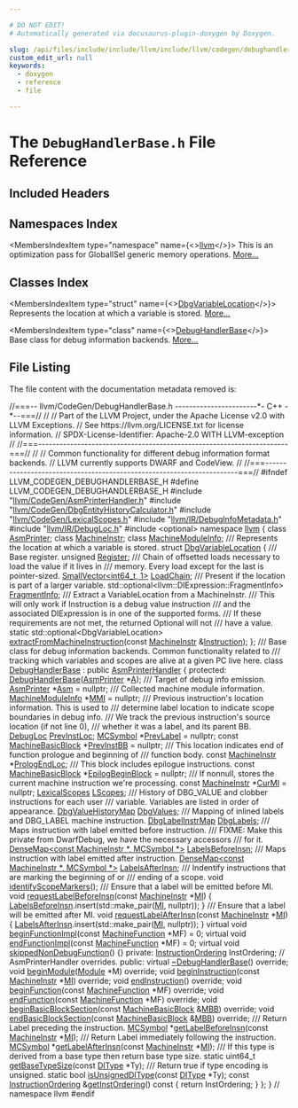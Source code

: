 ```yaml
---

# DO NOT EDIT!
# Automatically generated via docusaurus-plugin-doxygen by Doxygen.

slug: /api/files/include/include/llvm/include/llvm/codegen/debughandlerbase-h
custom_edit_url: null
keywords:
  - doxygen
  - reference
  - file

---
```





# The `DebugHandlerBase.h` File Reference

<DoxygenPage pluginConfig={pluginConfig}>



## Included Headers

<IncludesList>
<IncludesListItem
  filePath="llvm/CodeGen/AsmPrinterHandler.h"
  permalink="/docs/api/files/include/include/llvm/include/llvm/codegen/asmprinterhandler-h"
  isLocal="true" />
<IncludesListItem
  filePath="llvm/CodeGen/DbgEntityHistoryCalculator.h"
  permalink="/docs/api/files/include/include/llvm/include/llvm/codegen/dbgentityhistorycalculator-h"
  isLocal="true" />
<IncludesListItem
  filePath="llvm/CodeGen/LexicalScopes.h"
  permalink="/docs/api/files/include/include/llvm/include/llvm/codegen/lexicalscopes-h"
  isLocal="true" />
<IncludesListItem
  filePath="llvm/IR/DebugInfoMetadata.h"
  permalink="/docs/api/files/include/include/llvm/include/llvm/ir/debuginfometadata-h"
  isLocal="true" />
<IncludesListItem
  filePath="llvm/IR/DebugLoc.h"
  permalink="/docs/api/files/include/include/llvm/include/llvm/ir/debugloc-h"
  isLocal="true" />
<IncludesListItem
  filePath="optional"
  permalink=""
  isLocal="false" />
</IncludesList>

## Namespaces Index

<MembersIndex>

<MembersIndexItem
  type="namespace"
  name={<><a href="/docs/api/namespaces/llvm">llvm</a></>}>
This is an optimization pass for GlobalISel generic memory operations. <a href="/docs/api/namespaces/llvm/#details">More...</a>
</MembersIndexItem>

</MembersIndex>

## Classes Index

<MembersIndex>

<MembersIndexItem
  type="struct"
  name={<><a href="/docs/api/structs/llvm/dbgvariablelocation">DbgVariableLocation</a></>}>
Represents the location at which a variable is stored. <a href="/docs/api/structs/llvm/dbgvariablelocation/#details">More...</a>
</MembersIndexItem>

<MembersIndexItem
  type="class"
  name={<><a href="/docs/api/classes/llvm/debughandlerbase">DebugHandlerBase</a></>}>
Base class for debug information backends. <a href="/docs/api/classes/llvm/debughandlerbase/#details">More...</a>
</MembersIndexItem>

</MembersIndex>


## File Listing

The file content with the documentation metadata removed is:

<ProgramListing>

<Link id="l00001" /><CodeLine lineNumber="1"><Highlight kind="comment">//===-- llvm/CodeGen/DebugHandlerBase.h -----------------------&#42;- C++ -&#42;--===//</Highlight><Highlight kind="normal"></Highlight></CodeLine>
<Link id="l00002" /><CodeLine lineNumber="2"><Highlight kind="normal"></Highlight><Highlight kind="comment">//</Highlight><Highlight kind="normal"></Highlight></CodeLine>
<Link id="l00003" /><CodeLine lineNumber="3"><Highlight kind="normal"></Highlight><Highlight kind="comment">// Part of the LLVM Project, under the Apache License v2.0 with LLVM Exceptions.</Highlight><Highlight kind="normal"></Highlight></CodeLine>
<Link id="l00004" /><CodeLine lineNumber="4"><Highlight kind="normal"></Highlight><Highlight kind="comment">// See https://llvm.org/LICENSE.txt for license information.</Highlight><Highlight kind="normal"></Highlight></CodeLine>
<Link id="l00005" /><CodeLine lineNumber="5"><Highlight kind="normal"></Highlight><Highlight kind="comment">// SPDX-License-Identifier: Apache-2.0 WITH LLVM-exception</Highlight><Highlight kind="normal"></Highlight></CodeLine>
<Link id="l00006" /><CodeLine lineNumber="6"><Highlight kind="normal"></Highlight><Highlight kind="comment">//</Highlight><Highlight kind="normal"></Highlight></CodeLine>
<Link id="l00007" /><CodeLine lineNumber="7"><Highlight kind="normal"></Highlight><Highlight kind="comment">//===----------------------------------------------------------------------===//</Highlight><Highlight kind="normal"></Highlight></CodeLine>
<Link id="l00008" /><CodeLine lineNumber="8"><Highlight kind="normal"></Highlight><Highlight kind="comment">//</Highlight><Highlight kind="normal"></Highlight></CodeLine>
<Link id="l00009" /><CodeLine lineNumber="9"><Highlight kind="normal"></Highlight><Highlight kind="comment">// Common functionality for different debug information format backends.</Highlight><Highlight kind="normal"></Highlight></CodeLine>
<Link id="l00010" /><CodeLine lineNumber="10"><Highlight kind="normal"></Highlight><Highlight kind="comment">// LLVM currently supports DWARF and CodeView.</Highlight><Highlight kind="normal"></Highlight></CodeLine>
<Link id="l00011" /><CodeLine lineNumber="11"><Highlight kind="normal"></Highlight><Highlight kind="comment">//</Highlight><Highlight kind="normal"></Highlight></CodeLine>
<Link id="l00012" /><CodeLine lineNumber="12"><Highlight kind="normal"></Highlight><Highlight kind="comment">//===----------------------------------------------------------------------===//</Highlight><Highlight kind="normal"></Highlight></CodeLine>
<Link id="l00013" /><CodeLine lineNumber="13"><Highlight kind="normal"></Highlight></CodeLine>
<Link id="l00014" /><CodeLine lineNumber="14"><Highlight kind="normal"></Highlight><Highlight kind="preprocessor">#ifndef LLVM&#95;CODEGEN&#95;DEBUGHANDLERBASE&#95;H</Highlight><Highlight kind="normal"></Highlight></CodeLine>
<Link id="l00015" /><CodeLine lineNumber="15"><Highlight kind="normal"></Highlight><Highlight kind="preprocessor">#define LLVM&#95;CODEGEN&#95;DEBUGHANDLERBASE&#95;H</Highlight><Highlight kind="normal"></Highlight></CodeLine>
<Link id="l00016" /><CodeLine lineNumber="16"><Highlight kind="normal"></Highlight></CodeLine>
<Link id="l00017" /><CodeLine lineNumber="17"><Highlight kind="normal"></Highlight><Highlight kind="preprocessor">#include &quot;<a href="/docs/api/files/include/include/llvm/include/llvm/codegen/asmprinterhandler-h">llvm/CodeGen/AsmPrinterHandler.h</a>&quot;</Highlight><Highlight kind="normal"></Highlight></CodeLine>
<Link id="l00018" /><CodeLine lineNumber="18"><Highlight kind="normal"></Highlight><Highlight kind="preprocessor">#include &quot;<a href="/docs/api/files/include/include/llvm/include/llvm/codegen/dbgentityhistorycalculator-h">llvm/CodeGen/DbgEntityHistoryCalculator.h</a>&quot;</Highlight><Highlight kind="normal"></Highlight></CodeLine>
<Link id="l00019" /><CodeLine lineNumber="19"><Highlight kind="normal"></Highlight><Highlight kind="preprocessor">#include &quot;<a href="/docs/api/files/include/include/llvm/include/llvm/codegen/lexicalscopes-h">llvm/CodeGen/LexicalScopes.h</a>&quot;</Highlight><Highlight kind="normal"></Highlight></CodeLine>
<Link id="l00020" /><CodeLine lineNumber="20"><Highlight kind="normal"></Highlight><Highlight kind="preprocessor">#include &quot;<a href="/docs/api/files/include/include/llvm/include/llvm/ir/debuginfometadata-h">llvm/IR/DebugInfoMetadata.h</a>&quot;</Highlight><Highlight kind="normal"></Highlight></CodeLine>
<Link id="l00021" /><CodeLine lineNumber="21"><Highlight kind="normal"></Highlight><Highlight kind="preprocessor">#include &quot;<a href="/docs/api/files/include/include/llvm/include/llvm/ir/debugloc-h">llvm/IR/DebugLoc.h</a>&quot;</Highlight><Highlight kind="normal"></Highlight></CodeLine>
<Link id="l00022" /><CodeLine lineNumber="22"><Highlight kind="normal"></Highlight><Highlight kind="preprocessor">#include &lt;optional&gt;</Highlight><Highlight kind="normal"></Highlight></CodeLine>
<Link id="l00023" /><CodeLine lineNumber="23"><Highlight kind="normal"></Highlight></CodeLine>
<Link id="l00024" /><CodeLine lineNumber="24"><Highlight kind="normal"></Highlight><Highlight kind="keyword">namespace </Highlight><Highlight kind="normal"><a href="/docs/api/namespaces/llvm">llvm</a> &#123;</Highlight></CodeLine>
<Link id="l00025" /><CodeLine lineNumber="25"><Highlight kind="normal"></Highlight></CodeLine>
<Link id="l00026" /><CodeLine lineNumber="26"><Highlight kind="normal"></Highlight><Highlight kind="keyword">class </Highlight><Highlight kind="normal"><a href="/docs/api/classes/llvm/asmprinter">AsmPrinter</a>;</Highlight></CodeLine>
<Link id="l00027" /><CodeLine lineNumber="27"><Highlight kind="normal"></Highlight><Highlight kind="keyword">class </Highlight><Highlight kind="normal"><a href="/docs/api/classes/llvm/machineinstr">MachineInstr</a>;</Highlight></CodeLine>
<Link id="l00028" /><CodeLine lineNumber="28"><Highlight kind="normal"></Highlight><Highlight kind="keyword">class </Highlight><Highlight kind="normal"><a href="/docs/api/classes/llvm/machinemoduleinfo">MachineModuleInfo</a>;</Highlight></CodeLine>
<Link id="l00029" /><CodeLine lineNumber="29"><Highlight kind="normal"></Highlight><Highlight kind="comment"></Highlight></CodeLine>
<Link id="l00030" /><CodeLine lineNumber="30"><Highlight kind="comment">/// Represents the location at which a variable is stored.</Highlight><Highlight kind="normal"></Highlight></CodeLine>
<Link id="l00031" /><CodeLine lineNumber="31" lineLink="/docs/api/structs/llvm/dbgvariablelocation"><Highlight kind="normal"></Highlight><Highlight kind="keyword">struct </Highlight><Highlight kind="normal"><a href="/docs/api/structs/llvm/dbgvariablelocation">DbgVariableLocation</a> &#123;</Highlight><Highlight kind="comment"></Highlight></CodeLine>
<Link id="l00032" /><CodeLine lineNumber="32"><Highlight kind="comment">  /// Base register.</Highlight><Highlight kind="normal"></Highlight></CodeLine>
<Link id="l00033" /><CodeLine lineNumber="33" lineLink="/docs/api/structs/llvm/dbgvariablelocation/#aabaaa570e6ca27f8c64ac435b0714317"><Highlight kind="normal">  </Highlight><Highlight kind="keywordtype">unsigned</Highlight><Highlight kind="normal"> <a href="/docs/api/structs/llvm/dbgvariablelocation/#aabaaa570e6ca27f8c64ac435b0714317">Register</a>;</Highlight></CodeLine>
<Link id="l00034" /><CodeLine lineNumber="34"><Highlight kind="normal"></Highlight><Highlight kind="comment"></Highlight></CodeLine>
<Link id="l00035" /><CodeLine lineNumber="35"><Highlight kind="comment">  /// Chain of offsetted loads necessary to load the value if it lives in</Highlight></CodeLine>
<Link id="l00036" /><CodeLine lineNumber="36"><Highlight kind="comment">  /// memory. Every load except for the last is pointer-sized.</Highlight><Highlight kind="normal"></Highlight></CodeLine>
<Link id="l00037" /><CodeLine lineNumber="37" lineLink="/docs/api/structs/llvm/dbgvariablelocation/#ac5286bc94ab9e13df3361f00a6550c7d"><Highlight kind="normal">  <a href="/docs/api/classes/llvm/smallvector">SmallVector&lt;int64&#95;t, 1&gt;</a> <a href="/docs/api/structs/llvm/dbgvariablelocation/#ac5286bc94ab9e13df3361f00a6550c7d">LoadChain</a>;</Highlight></CodeLine>
<Link id="l00038" /><CodeLine lineNumber="38"><Highlight kind="normal"></Highlight><Highlight kind="comment"></Highlight></CodeLine>
<Link id="l00039" /><CodeLine lineNumber="39"><Highlight kind="comment">  /// Present if the location is part of a larger variable.</Highlight><Highlight kind="normal"></Highlight></CodeLine>
<Link id="l00040" /><CodeLine lineNumber="40" lineLink="/docs/api/structs/llvm/dbgvariablelocation/#a762275736cd3b83ffb558739648ab670"><Highlight kind="normal">  std::optional&lt;llvm::DIExpression::FragmentInfo&gt; <a href="/docs/api/structs/llvm/dbgvariablelocation/#a762275736cd3b83ffb558739648ab670">FragmentInfo</a>;</Highlight></CodeLine>
<Link id="l00041" /><CodeLine lineNumber="41"><Highlight kind="normal"></Highlight><Highlight kind="comment"></Highlight></CodeLine>
<Link id="l00042" /><CodeLine lineNumber="42"><Highlight kind="comment">  /// Extract a VariableLocation from a MachineInstr.</Highlight></CodeLine>
<Link id="l00043" /><CodeLine lineNumber="43"><Highlight kind="comment">  /// This will only work if Instruction is a debug value instruction</Highlight></CodeLine>
<Link id="l00044" /><CodeLine lineNumber="44"><Highlight kind="comment">  /// and the associated DIExpression is in one of the supported forms.</Highlight></CodeLine>
<Link id="l00045" /><CodeLine lineNumber="45"><Highlight kind="comment">  /// If these requirements are not met, the returned Optional will not</Highlight></CodeLine>
<Link id="l00046" /><CodeLine lineNumber="46"><Highlight kind="comment">  /// have a value.</Highlight><Highlight kind="normal"></Highlight></CodeLine>
<Link id="l00047" /><CodeLine lineNumber="47"><Highlight kind="normal">  </Highlight><Highlight kind="keyword">static</Highlight><Highlight kind="normal"> std::optional&lt;DbgVariableLocation&gt;</Highlight></CodeLine>
<Link id="l00048" /><CodeLine lineNumber="48"><Highlight kind="normal">  <a href="/docs/api/structs/llvm/dbgvariablelocation/#aba45f582b07732ab64d6d518d4b45b12">extractFromMachineInstruction</a>(</Highlight><Highlight kind="keyword">const</Highlight><Highlight kind="normal"> <a href="/docs/api/classes/llvm/machineinstr">MachineInstr</a> &amp;<a href="/docs/api/classes/llvm/instruction">Instruction</a>);</Highlight></CodeLine>
<Link id="l00049" /><CodeLine lineNumber="49"><Highlight kind="normal">&#125;;</Highlight></CodeLine>
<Link id="l00050" /><CodeLine lineNumber="50"><Highlight kind="normal"></Highlight><Highlight kind="comment"></Highlight></CodeLine>
<Link id="l00051" /><CodeLine lineNumber="51"><Highlight kind="comment">/// Base class for debug information backends. Common functionality related to</Highlight></CodeLine>
<Link id="l00052" /><CodeLine lineNumber="52"><Highlight kind="comment">/// tracking which variables and scopes are alive at a given PC live here.</Highlight><Highlight kind="normal"></Highlight></CodeLine>
<Link id="l00053" /><CodeLine lineNumber="53" lineLink="/docs/api/classes/llvm/debughandlerbase"><Highlight kind="normal"></Highlight><Highlight kind="keyword">class </Highlight><Highlight kind="normal"><a href="/docs/api/classes/llvm/debughandlerbase/#a966cbffb61d32a19d00616f851a5eb6e">DebugHandlerBase</a> : </Highlight><Highlight kind="keyword">public</Highlight><Highlight kind="normal"> <a href="/docs/api/classes/llvm/asmprinterhandler">AsmPrinterHandler</a> &#123;</Highlight></CodeLine>
<Link id="l00054" /><CodeLine lineNumber="54"><Highlight kind="normal"></Highlight><Highlight kind="keyword">protected</Highlight><Highlight kind="normal">:</Highlight></CodeLine>
<Link id="l00055" /><CodeLine lineNumber="55"><Highlight kind="normal">  <a href="/docs/api/classes/llvm/debughandlerbase/#a966cbffb61d32a19d00616f851a5eb6e">DebugHandlerBase</a>(<a href="/docs/api/classes/llvm/asmprinter">AsmPrinter</a> &#42;<a href="/docs/api/files/lib/lib/ir/builtingcs-cpp/#a2e38c85003a042421cde1647632d0b72">A</a>);</Highlight></CodeLine>
<Link id="l00056" /><CodeLine lineNumber="56"><Highlight kind="normal"></Highlight><Highlight kind="comment"></Highlight></CodeLine>
<Link id="l00057" /><CodeLine lineNumber="57"><Highlight kind="comment">  /// Target of debug info emission.</Highlight><Highlight kind="normal"></Highlight></CodeLine>
<Link id="l00058" /><CodeLine lineNumber="58" lineLink="/docs/api/classes/llvm/debughandlerbase/#a1e2d2b34f55d0b4cef8a429f0d5b8e6e"><Highlight kind="normal">  <a href="/docs/api/classes/llvm/asmprinter">AsmPrinter</a> &#42;<a href="/docs/api/classes/llvm/debughandlerbase/#a1e2d2b34f55d0b4cef8a429f0d5b8e6e">Asm</a> = </Highlight><Highlight kind="keyword">nullptr</Highlight><Highlight kind="normal">;</Highlight></CodeLine>
<Link id="l00059" /><CodeLine lineNumber="59"><Highlight kind="normal"></Highlight><Highlight kind="comment"></Highlight></CodeLine>
<Link id="l00060" /><CodeLine lineNumber="60"><Highlight kind="comment">  /// Collected machine module information.</Highlight><Highlight kind="normal"></Highlight></CodeLine>
<Link id="l00061" /><CodeLine lineNumber="61" lineLink="/docs/api/classes/llvm/debughandlerbase/#a3a4faa309dc268374a2b3ea981c47c7b"><Highlight kind="normal">  <a href="/docs/api/classes/llvm/machinemoduleinfo">MachineModuleInfo</a> &#42;<a href="/docs/api/classes/llvm/debughandlerbase/#a3a4faa309dc268374a2b3ea981c47c7b">MMI</a> = </Highlight><Highlight kind="keyword">nullptr</Highlight><Highlight kind="normal">;</Highlight></CodeLine>
<Link id="l00062" /><CodeLine lineNumber="62"><Highlight kind="normal"></Highlight><Highlight kind="comment"></Highlight></CodeLine>
<Link id="l00063" /><CodeLine lineNumber="63"><Highlight kind="comment">  /// Previous instruction&#39;s location information. This is used to</Highlight></CodeLine>
<Link id="l00064" /><CodeLine lineNumber="64"><Highlight kind="comment">  /// determine label location to indicate scope boundaries in debug info.</Highlight></CodeLine>
<Link id="l00065" /><CodeLine lineNumber="65"><Highlight kind="comment">  /// We track the previous instruction&#39;s source location (if not line 0),</Highlight></CodeLine>
<Link id="l00066" /><CodeLine lineNumber="66"><Highlight kind="comment">  /// whether it was a label, and its parent BB.</Highlight><Highlight kind="normal"></Highlight></CodeLine>
<Link id="l00067" /><CodeLine lineNumber="67" lineLink="/docs/api/classes/llvm/debughandlerbase/#a68492cf3d8769e02ee84f61e8c4e9328"><Highlight kind="normal">  <a href="/docs/api/classes/llvm/debugloc">DebugLoc</a> <a href="/docs/api/classes/llvm/debughandlerbase/#a68492cf3d8769e02ee84f61e8c4e9328">PrevInstLoc</a>;</Highlight></CodeLine>
<Link id="l00068" /><CodeLine lineNumber="68" lineLink="/docs/api/classes/llvm/debughandlerbase/#a58506448d8b951c82476a20b39b947af"><Highlight kind="normal">  <a href="/docs/api/classes/llvm/mcsymbol">MCSymbol</a> &#42;<a href="/docs/api/classes/llvm/debughandlerbase/#a58506448d8b951c82476a20b39b947af">PrevLabel</a> = </Highlight><Highlight kind="keyword">nullptr</Highlight><Highlight kind="normal">;</Highlight></CodeLine>
<Link id="l00069" /><CodeLine lineNumber="69" lineLink="/docs/api/classes/llvm/debughandlerbase/#aa57448b6774e5d6264452732dc188388"><Highlight kind="normal">  </Highlight><Highlight kind="keyword">const</Highlight><Highlight kind="normal"> <a href="/docs/api/classes/llvm/machinebasicblock">MachineBasicBlock</a> &#42;<a href="/docs/api/classes/llvm/debughandlerbase/#aa57448b6774e5d6264452732dc188388">PrevInstBB</a> = </Highlight><Highlight kind="keyword">nullptr</Highlight><Highlight kind="normal">;</Highlight></CodeLine>
<Link id="l00070" /><CodeLine lineNumber="70"><Highlight kind="normal"></Highlight><Highlight kind="comment"></Highlight></CodeLine>
<Link id="l00071" /><CodeLine lineNumber="71"><Highlight kind="comment">  /// This location indicates end of function prologue and beginning of</Highlight></CodeLine>
<Link id="l00072" /><CodeLine lineNumber="72"><Highlight kind="comment">  /// function body.</Highlight><Highlight kind="normal"></Highlight></CodeLine>
<Link id="l00073" /><CodeLine lineNumber="73" lineLink="/docs/api/classes/llvm/debughandlerbase/#af5173816befd317718323259ef8579cd"><Highlight kind="normal">  </Highlight><Highlight kind="keyword">const</Highlight><Highlight kind="normal"> <a href="/docs/api/classes/llvm/machineinstr">MachineInstr</a> &#42;<a href="/docs/api/classes/llvm/debughandlerbase/#af5173816befd317718323259ef8579cd">PrologEndLoc</a>;</Highlight></CodeLine>
<Link id="l00074" /><CodeLine lineNumber="74"><Highlight kind="normal"></Highlight><Highlight kind="comment"></Highlight></CodeLine>
<Link id="l00075" /><CodeLine lineNumber="75"><Highlight kind="comment">  /// This block includes epilogue instructions.</Highlight><Highlight kind="normal"></Highlight></CodeLine>
<Link id="l00076" /><CodeLine lineNumber="76" lineLink="/docs/api/classes/llvm/debughandlerbase/#ae9447598df768a1aba7a9006b0458e0c"><Highlight kind="normal">  </Highlight><Highlight kind="keyword">const</Highlight><Highlight kind="normal"> <a href="/docs/api/classes/llvm/machinebasicblock">MachineBasicBlock</a> &#42;<a href="/docs/api/classes/llvm/debughandlerbase/#ae9447598df768a1aba7a9006b0458e0c">EpilogBeginBlock</a> = </Highlight><Highlight kind="keyword">nullptr</Highlight><Highlight kind="normal">;</Highlight></CodeLine>
<Link id="l00077" /><CodeLine lineNumber="77"><Highlight kind="normal"></Highlight><Highlight kind="comment"></Highlight></CodeLine>
<Link id="l00078" /><CodeLine lineNumber="78"><Highlight kind="comment">  /// If nonnull, stores the current machine instruction we&#39;re processing.</Highlight><Highlight kind="normal"></Highlight></CodeLine>
<Link id="l00079" /><CodeLine lineNumber="79" lineLink="/docs/api/classes/llvm/debughandlerbase/#a03bc61adaddbb1e6c2a2d7cabcb555d3"><Highlight kind="normal">  </Highlight><Highlight kind="keyword">const</Highlight><Highlight kind="normal"> <a href="/docs/api/classes/llvm/machineinstr">MachineInstr</a> &#42;<a href="/docs/api/classes/llvm/debughandlerbase/#a03bc61adaddbb1e6c2a2d7cabcb555d3">CurMI</a> = </Highlight><Highlight kind="keyword">nullptr</Highlight><Highlight kind="normal">;</Highlight></CodeLine>
<Link id="l00080" /><CodeLine lineNumber="80"><Highlight kind="normal"></Highlight></CodeLine>
<Link id="l00081" /><CodeLine lineNumber="81" lineLink="/docs/api/classes/llvm/debughandlerbase/#aeaa635647755035e74d272e038b44dcc"><Highlight kind="normal">  <a href="/docs/api/classes/llvm/lexicalscopes">LexicalScopes</a> <a href="/docs/api/classes/llvm/debughandlerbase/#aeaa635647755035e74d272e038b44dcc">LScopes</a>;</Highlight></CodeLine>
<Link id="l00082" /><CodeLine lineNumber="82"><Highlight kind="normal"></Highlight><Highlight kind="comment"></Highlight></CodeLine>
<Link id="l00083" /><CodeLine lineNumber="83"><Highlight kind="comment">  /// History of DBG&#95;VALUE and clobber instructions for each user</Highlight></CodeLine>
<Link id="l00084" /><CodeLine lineNumber="84"><Highlight kind="comment">  /// variable.  Variables are listed in order of appearance.</Highlight><Highlight kind="normal"></Highlight></CodeLine>
<Link id="l00085" /><CodeLine lineNumber="85" lineLink="/docs/api/classes/llvm/debughandlerbase/#ab9136548c5b20521d9294807ea08c419"><Highlight kind="normal">  <a href="/docs/api/classes/llvm/dbgvaluehistorymap">DbgValueHistoryMap</a> <a href="/docs/api/classes/llvm/debughandlerbase/#ab9136548c5b20521d9294807ea08c419">DbgValues</a>;</Highlight></CodeLine>
<Link id="l00086" /><CodeLine lineNumber="86"><Highlight kind="normal"></Highlight><Highlight kind="comment"></Highlight></CodeLine>
<Link id="l00087" /><CodeLine lineNumber="87"><Highlight kind="comment">  /// Mapping of inlined labels and DBG&#95;LABEL machine instruction.</Highlight><Highlight kind="normal"></Highlight></CodeLine>
<Link id="l00088" /><CodeLine lineNumber="88" lineLink="/docs/api/classes/llvm/debughandlerbase/#ab9d84007d4d57392392ef7de7ff13c51"><Highlight kind="normal">  <a href="/docs/api/classes/llvm/dbglabelinstrmap">DbgLabelInstrMap</a> <a href="/docs/api/classes/llvm/debughandlerbase/#ab9d84007d4d57392392ef7de7ff13c51">DbgLabels</a>;</Highlight></CodeLine>
<Link id="l00089" /><CodeLine lineNumber="89"><Highlight kind="normal"></Highlight><Highlight kind="comment"></Highlight></CodeLine>
<Link id="l00090" /><CodeLine lineNumber="90"><Highlight kind="comment">  /// Maps instruction with label emitted before instruction.</Highlight></CodeLine>
<Link id="l00091" /><CodeLine lineNumber="91"><Highlight kind="comment">  /// FIXME: Make this private from DwarfDebug, we have the necessary accessors</Highlight></CodeLine>
<Link id="l00092" /><CodeLine lineNumber="92"><Highlight kind="comment">  /// for it.</Highlight><Highlight kind="normal"></Highlight></CodeLine>
<Link id="l00093" /><CodeLine lineNumber="93" lineLink="/docs/api/classes/llvm/debughandlerbase/#abd042f61013391ccefba25d04c1eff10"><Highlight kind="normal">  <a href="/docs/api/classes/llvm/densemap">DenseMap&lt;const MachineInstr &#42;, MCSymbol &#42;&gt;</a> <a href="/docs/api/classes/llvm/debughandlerbase/#abd042f61013391ccefba25d04c1eff10">LabelsBeforeInsn</a>;</Highlight></CodeLine>
<Link id="l00094" /><CodeLine lineNumber="94"><Highlight kind="normal"></Highlight><Highlight kind="comment"></Highlight></CodeLine>
<Link id="l00095" /><CodeLine lineNumber="95"><Highlight kind="comment">  /// Maps instruction with label emitted after instruction.</Highlight><Highlight kind="normal"></Highlight></CodeLine>
<Link id="l00096" /><CodeLine lineNumber="96" lineLink="/docs/api/classes/llvm/debughandlerbase/#ac532e9ba9faea79ac2ed53b25e4907f4"><Highlight kind="normal">  <a href="/docs/api/classes/llvm/densemap">DenseMap&lt;const MachineInstr &#42;, MCSymbol &#42;&gt;</a> <a href="/docs/api/classes/llvm/debughandlerbase/#ac532e9ba9faea79ac2ed53b25e4907f4">LabelsAfterInsn</a>;</Highlight></CodeLine>
<Link id="l00097" /><CodeLine lineNumber="97"><Highlight kind="normal"></Highlight><Highlight kind="comment"></Highlight></CodeLine>
<Link id="l00098" /><CodeLine lineNumber="98"><Highlight kind="comment">  /// Indentify instructions that are marking the beginning of or</Highlight></CodeLine>
<Link id="l00099" /><CodeLine lineNumber="99"><Highlight kind="comment">  /// ending of a scope.</Highlight><Highlight kind="normal"></Highlight></CodeLine>
<Link id="l00100" /><CodeLine lineNumber="100"><Highlight kind="normal">  </Highlight><Highlight kind="keywordtype">void</Highlight><Highlight kind="normal"> <a href="/docs/api/classes/llvm/debughandlerbase/#a457f3c8acd738586fab8d9ac08f44013">identifyScopeMarkers</a>();</Highlight></CodeLine>
<Link id="l00101" /><CodeLine lineNumber="101"><Highlight kind="normal"></Highlight><Highlight kind="comment"></Highlight></CodeLine>
<Link id="l00102" /><CodeLine lineNumber="102"><Highlight kind="comment">  /// Ensure that a label will be emitted before MI.</Highlight><Highlight kind="normal"></Highlight></CodeLine>
<Link id="l00103" /><CodeLine lineNumber="103" lineLink="/docs/api/classes/llvm/debughandlerbase/#ad2b833d5bf85c69d922a140d1a917314"><Highlight kind="normal">  </Highlight><Highlight kind="keywordtype">void</Highlight><Highlight kind="normal"> <a href="/docs/api/classes/llvm/debughandlerbase/#ad2b833d5bf85c69d922a140d1a917314">requestLabelBeforeInsn</a>(</Highlight><Highlight kind="keyword">const</Highlight><Highlight kind="normal"> <a href="/docs/api/classes/llvm/machineinstr">MachineInstr</a> &#42;<a href="/docs/api/files/lib/lib/codegen/lib/codegen/globalisel/irtranslator-cpp/#abe44dfdea65b4f7e11e0a608ab708b76">MI</a>) &#123;</Highlight></CodeLine>
<Link id="l00104" /><CodeLine lineNumber="104"><Highlight kind="normal">    <a href="/docs/api/classes/llvm/debughandlerbase/#abd042f61013391ccefba25d04c1eff10">LabelsBeforeInsn</a>.insert(std::make&#95;pair(<a href="/docs/api/files/lib/lib/codegen/lib/codegen/globalisel/irtranslator-cpp/#abe44dfdea65b4f7e11e0a608ab708b76">MI</a>, </Highlight><Highlight kind="keyword">nullptr</Highlight><Highlight kind="normal">));</Highlight></CodeLine>
<Link id="l00105" /><CodeLine lineNumber="105"><Highlight kind="normal">  &#125;</Highlight></CodeLine>
<Link id="l00106" /><CodeLine lineNumber="106"><Highlight kind="normal"></Highlight><Highlight kind="comment"></Highlight></CodeLine>
<Link id="l00107" /><CodeLine lineNumber="107"><Highlight kind="comment">  /// Ensure that a label will be emitted after MI.</Highlight><Highlight kind="normal"></Highlight></CodeLine>
<Link id="l00108" /><CodeLine lineNumber="108" lineLink="/docs/api/classes/llvm/debughandlerbase/#aaffb6bc659419af61a639d756f210137"><Highlight kind="normal">  </Highlight><Highlight kind="keywordtype">void</Highlight><Highlight kind="normal"> <a href="/docs/api/classes/llvm/debughandlerbase/#aaffb6bc659419af61a639d756f210137">requestLabelAfterInsn</a>(</Highlight><Highlight kind="keyword">const</Highlight><Highlight kind="normal"> <a href="/docs/api/classes/llvm/machineinstr">MachineInstr</a> &#42;<a href="/docs/api/files/lib/lib/codegen/lib/codegen/globalisel/irtranslator-cpp/#abe44dfdea65b4f7e11e0a608ab708b76">MI</a>) &#123;</Highlight></CodeLine>
<Link id="l00109" /><CodeLine lineNumber="109"><Highlight kind="normal">    <a href="/docs/api/classes/llvm/debughandlerbase/#ac532e9ba9faea79ac2ed53b25e4907f4">LabelsAfterInsn</a>.insert(std::make&#95;pair(<a href="/docs/api/files/lib/lib/codegen/lib/codegen/globalisel/irtranslator-cpp/#abe44dfdea65b4f7e11e0a608ab708b76">MI</a>, </Highlight><Highlight kind="keyword">nullptr</Highlight><Highlight kind="normal">));</Highlight></CodeLine>
<Link id="l00110" /><CodeLine lineNumber="110"><Highlight kind="normal">  &#125;</Highlight></CodeLine>
<Link id="l00111" /><CodeLine lineNumber="111"><Highlight kind="normal"></Highlight></CodeLine>
<Link id="l00112" /><CodeLine lineNumber="112" lineLink="/docs/api/classes/llvm/debughandlerbase/#aa945cd2ffd421de27ee161a7547e716e"><Highlight kind="normal">  </Highlight><Highlight kind="keyword">virtual</Highlight><Highlight kind="normal"> </Highlight><Highlight kind="keywordtype">void</Highlight><Highlight kind="normal"> <a href="/docs/api/classes/llvm/debughandlerbase/#aa945cd2ffd421de27ee161a7547e716e">beginFunctionImpl</a>(</Highlight><Highlight kind="keyword">const</Highlight><Highlight kind="normal"> <a href="/docs/api/classes/llvm/machinefunction">MachineFunction</a> &#42;MF) = 0;</Highlight></CodeLine>
<Link id="l00113" /><CodeLine lineNumber="113" lineLink="/docs/api/classes/llvm/debughandlerbase/#a351f8a03d6f25422698ac3c654277859"><Highlight kind="normal">  </Highlight><Highlight kind="keyword">virtual</Highlight><Highlight kind="normal"> </Highlight><Highlight kind="keywordtype">void</Highlight><Highlight kind="normal"> <a href="/docs/api/classes/llvm/debughandlerbase/#a351f8a03d6f25422698ac3c654277859">endFunctionImpl</a>(</Highlight><Highlight kind="keyword">const</Highlight><Highlight kind="normal"> <a href="/docs/api/classes/llvm/machinefunction">MachineFunction</a> &#42;MF) = 0;</Highlight></CodeLine>
<Link id="l00114" /><CodeLine lineNumber="114" lineLink="/docs/api/classes/llvm/debughandlerbase/#a4b1c2ef0788d92043b6a059e38c6ab23"><Highlight kind="normal">  </Highlight><Highlight kind="keyword">virtual</Highlight><Highlight kind="normal"> </Highlight><Highlight kind="keywordtype">void</Highlight><Highlight kind="normal"> <a href="/docs/api/classes/llvm/debughandlerbase/#a4b1c2ef0788d92043b6a059e38c6ab23">skippedNonDebugFunction</a>() &#123;&#125;</Highlight></CodeLine>
<Link id="l00115" /><CodeLine lineNumber="115"><Highlight kind="normal"></Highlight></CodeLine>
<Link id="l00116" /><CodeLine lineNumber="116"><Highlight kind="normal"></Highlight><Highlight kind="keyword">private</Highlight><Highlight kind="normal">:</Highlight></CodeLine>
<Link id="l00117" /><CodeLine lineNumber="117"><Highlight kind="normal">  <a href="/docs/api/classes/llvm/instructionordering">InstructionOrdering</a> InstOrdering;</Highlight></CodeLine>
<Link id="l00118" /><CodeLine lineNumber="118"><Highlight kind="normal"></Highlight></CodeLine>
<Link id="l00119" /><CodeLine lineNumber="119"><Highlight kind="normal">  </Highlight><Highlight kind="comment">// AsmPrinterHandler overrides.</Highlight><Highlight kind="normal"></Highlight></CodeLine>
<Link id="l00120" /><CodeLine lineNumber="120"><Highlight kind="normal"></Highlight><Highlight kind="keyword">public</Highlight><Highlight kind="normal">:</Highlight></CodeLine>
<Link id="l00121" /><CodeLine lineNumber="121" lineLink="/docs/api/classes/llvm/debughandlerbase/#a8427022ab8db75eee9b9e615e6a53523"><Highlight kind="normal">  </Highlight><Highlight kind="keyword">virtual</Highlight><Highlight kind="normal"> <a href="/docs/api/classes/llvm/debughandlerbase/#a8427022ab8db75eee9b9e615e6a53523">~DebugHandlerBase</a>() </Highlight><Highlight kind="keyword">override</Highlight><Highlight kind="normal">;</Highlight></CodeLine>
<Link id="l00122" /><CodeLine lineNumber="122"><Highlight kind="normal"></Highlight></CodeLine>
<Link id="l00123" /><CodeLine lineNumber="123"><Highlight kind="normal">  </Highlight><Highlight kind="keywordtype">void</Highlight><Highlight kind="normal"> <a href="/docs/api/classes/llvm/debughandlerbase/#ac1299778170e0f0cd04e48329df7d7f7">beginModule</a>(<a href="/docs/api/classes/llvm/module">Module</a> &#42;M) </Highlight><Highlight kind="keyword">override</Highlight><Highlight kind="normal">;</Highlight></CodeLine>
<Link id="l00124" /><CodeLine lineNumber="124"><Highlight kind="normal"></Highlight></CodeLine>
<Link id="l00125" /><CodeLine lineNumber="125"><Highlight kind="normal">  </Highlight><Highlight kind="keywordtype">void</Highlight><Highlight kind="normal"> <a href="/docs/api/classes/llvm/debughandlerbase/#a99b73ffc5808cd622aa76eeb07fc3e87">beginInstruction</a>(</Highlight><Highlight kind="keyword">const</Highlight><Highlight kind="normal"> <a href="/docs/api/classes/llvm/machineinstr">MachineInstr</a> &#42;<a href="/docs/api/files/lib/lib/codegen/lib/codegen/globalisel/irtranslator-cpp/#abe44dfdea65b4f7e11e0a608ab708b76">MI</a>) </Highlight><Highlight kind="keyword">override</Highlight><Highlight kind="normal">;</Highlight></CodeLine>
<Link id="l00126" /><CodeLine lineNumber="126"><Highlight kind="normal">  </Highlight><Highlight kind="keywordtype">void</Highlight><Highlight kind="normal"> <a href="/docs/api/classes/llvm/debughandlerbase/#a82b59f94fbe83b95be73b11dcfefdb1e">endInstruction</a>() </Highlight><Highlight kind="keyword">override</Highlight><Highlight kind="normal">;</Highlight></CodeLine>
<Link id="l00127" /><CodeLine lineNumber="127"><Highlight kind="normal"></Highlight></CodeLine>
<Link id="l00128" /><CodeLine lineNumber="128"><Highlight kind="normal">  </Highlight><Highlight kind="keywordtype">void</Highlight><Highlight kind="normal"> <a href="/docs/api/classes/llvm/debughandlerbase/#a6917b0d19333a9557db102d973490178">beginFunction</a>(</Highlight><Highlight kind="keyword">const</Highlight><Highlight kind="normal"> <a href="/docs/api/classes/llvm/machinefunction">MachineFunction</a> &#42;MF) </Highlight><Highlight kind="keyword">override</Highlight><Highlight kind="normal">;</Highlight></CodeLine>
<Link id="l00129" /><CodeLine lineNumber="129"><Highlight kind="normal">  </Highlight><Highlight kind="keywordtype">void</Highlight><Highlight kind="normal"> <a href="/docs/api/classes/llvm/debughandlerbase/#a5289ab365c11603605983aaffe7cc908">endFunction</a>(</Highlight><Highlight kind="keyword">const</Highlight><Highlight kind="normal"> <a href="/docs/api/classes/llvm/machinefunction">MachineFunction</a> &#42;MF) </Highlight><Highlight kind="keyword">override</Highlight><Highlight kind="normal">;</Highlight></CodeLine>
<Link id="l00130" /><CodeLine lineNumber="130"><Highlight kind="normal"></Highlight></CodeLine>
<Link id="l00131" /><CodeLine lineNumber="131"><Highlight kind="normal">  </Highlight><Highlight kind="keywordtype">void</Highlight><Highlight kind="normal"> <a href="/docs/api/classes/llvm/debughandlerbase/#ab11ae5ad7e5425363269b222cf113f40">beginBasicBlockSection</a>(</Highlight><Highlight kind="keyword">const</Highlight><Highlight kind="normal"> <a href="/docs/api/classes/llvm/machinebasicblock">MachineBasicBlock</a> &amp;<a href="/docs/api/files/lib/lib/target/lib/target/arm/armslshardening-cpp/#a5958512eae2979bd2eb383977996a600">MBB</a>) </Highlight><Highlight kind="keyword">override</Highlight><Highlight kind="normal">;</Highlight></CodeLine>
<Link id="l00132" /><CodeLine lineNumber="132"><Highlight kind="normal">  </Highlight><Highlight kind="keywordtype">void</Highlight><Highlight kind="normal"> <a href="/docs/api/classes/llvm/debughandlerbase/#a40e11974dc6a4adcf263f0dce1e0c5c1">endBasicBlockSection</a>(</Highlight><Highlight kind="keyword">const</Highlight><Highlight kind="normal"> <a href="/docs/api/classes/llvm/machinebasicblock">MachineBasicBlock</a> &amp;<a href="/docs/api/files/lib/lib/target/lib/target/arm/armslshardening-cpp/#a5958512eae2979bd2eb383977996a600">MBB</a>) </Highlight><Highlight kind="keyword">override</Highlight><Highlight kind="normal">;</Highlight></CodeLine>
<Link id="l00133" /><CodeLine lineNumber="133"><Highlight kind="normal"></Highlight><Highlight kind="comment"></Highlight></CodeLine>
<Link id="l00134" /><CodeLine lineNumber="134"><Highlight kind="comment">  /// Return Label preceding the instruction.</Highlight><Highlight kind="normal"></Highlight></CodeLine>
<Link id="l00135" /><CodeLine lineNumber="135"><Highlight kind="normal">  <a href="/docs/api/classes/llvm/mcsymbol">MCSymbol</a> &#42;<a href="/docs/api/classes/llvm/debughandlerbase/#a369cc2e9b90b5786267c574639d22d3f">getLabelBeforeInsn</a>(</Highlight><Highlight kind="keyword">const</Highlight><Highlight kind="normal"> <a href="/docs/api/classes/llvm/machineinstr">MachineInstr</a> &#42;<a href="/docs/api/files/lib/lib/codegen/lib/codegen/globalisel/irtranslator-cpp/#abe44dfdea65b4f7e11e0a608ab708b76">MI</a>);</Highlight></CodeLine>
<Link id="l00136" /><CodeLine lineNumber="136"><Highlight kind="normal"></Highlight><Highlight kind="comment"></Highlight></CodeLine>
<Link id="l00137" /><CodeLine lineNumber="137"><Highlight kind="comment">  /// Return Label immediately following the instruction.</Highlight><Highlight kind="normal"></Highlight></CodeLine>
<Link id="l00138" /><CodeLine lineNumber="138"><Highlight kind="normal">  <a href="/docs/api/classes/llvm/mcsymbol">MCSymbol</a> &#42;<a href="/docs/api/classes/llvm/debughandlerbase/#a89f0a308af7db83a48443c4512bd3268">getLabelAfterInsn</a>(</Highlight><Highlight kind="keyword">const</Highlight><Highlight kind="normal"> <a href="/docs/api/classes/llvm/machineinstr">MachineInstr</a> &#42;<a href="/docs/api/files/lib/lib/codegen/lib/codegen/globalisel/irtranslator-cpp/#abe44dfdea65b4f7e11e0a608ab708b76">MI</a>);</Highlight></CodeLine>
<Link id="l00139" /><CodeLine lineNumber="139"><Highlight kind="normal"></Highlight><Highlight kind="comment"></Highlight></CodeLine>
<Link id="l00140" /><CodeLine lineNumber="140"><Highlight kind="comment">  /// If this type is derived from a base type then return base type size.</Highlight><Highlight kind="normal"></Highlight></CodeLine>
<Link id="l00141" /><CodeLine lineNumber="141"><Highlight kind="normal">  </Highlight><Highlight kind="keyword">static</Highlight><Highlight kind="normal"> uint64&#95;t <a href="/docs/api/classes/llvm/debughandlerbase/#afe484f4318d274ce8302f2650cd399bd">getBaseTypeSize</a>(</Highlight><Highlight kind="keyword">const</Highlight><Highlight kind="normal"> <a href="/docs/api/classes/llvm/ditype">DIType</a> &#42;Ty);</Highlight></CodeLine>
<Link id="l00142" /><CodeLine lineNumber="142"><Highlight kind="normal"></Highlight><Highlight kind="comment"></Highlight></CodeLine>
<Link id="l00143" /><CodeLine lineNumber="143"><Highlight kind="comment">  /// Return true if type encoding is unsigned.</Highlight><Highlight kind="normal"></Highlight></CodeLine>
<Link id="l00144" /><CodeLine lineNumber="144"><Highlight kind="normal">  </Highlight><Highlight kind="keyword">static</Highlight><Highlight kind="normal"> </Highlight><Highlight kind="keywordtype">bool</Highlight><Highlight kind="normal"> <a href="/docs/api/classes/llvm/debughandlerbase/#a001a32e3894866f526f81677bb7d1b08">isUnsignedDIType</a>(</Highlight><Highlight kind="keyword">const</Highlight><Highlight kind="normal"> <a href="/docs/api/classes/llvm/ditype">DIType</a> &#42;Ty);</Highlight></CodeLine>
<Link id="l00145" /><CodeLine lineNumber="145"><Highlight kind="normal"></Highlight></CodeLine>
<Link id="l00146" /><CodeLine lineNumber="146" lineLink="/docs/api/classes/llvm/debughandlerbase/#ac5198fd449df907998c1a04e3083703a"><Highlight kind="normal">  </Highlight><Highlight kind="keyword">const</Highlight><Highlight kind="normal"> <a href="/docs/api/classes/llvm/instructionordering">InstructionOrdering</a> &amp;<a href="/docs/api/classes/llvm/debughandlerbase/#ac5198fd449df907998c1a04e3083703a">getInstOrdering</a>()</Highlight><Highlight kind="keyword"> const </Highlight><Highlight kind="normal">&#123; </Highlight><Highlight kind="keywordflow">return</Highlight><Highlight kind="normal"> InstOrdering; &#125;</Highlight></CodeLine>
<Link id="l00147" /><CodeLine lineNumber="147"><Highlight kind="normal">&#125;;</Highlight></CodeLine>
<Link id="l00148" /><CodeLine lineNumber="148"><Highlight kind="normal"></Highlight></CodeLine>
<Link id="l00149" /><CodeLine lineNumber="149"><Highlight kind="normal">&#125; </Highlight><Highlight kind="comment">// namespace llvm</Highlight><Highlight kind="normal"></Highlight></CodeLine>
<Link id="l00150" /><CodeLine lineNumber="150"><Highlight kind="normal"></Highlight></CodeLine>
<Link id="l00151" /><CodeLine lineNumber="151"><Highlight kind="normal"></Highlight><Highlight kind="preprocessor">#endif</Highlight></CodeLine>

</ProgramListing>

</DoxygenPage>
